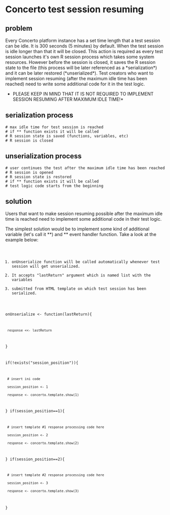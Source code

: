 =Concerto test session resuming=

==problem==

Every Concerto platform instance has a set time length that a test session can be idle. It is 300 seconds (5 minutes) by default. When the test session is idle longer than that it will be closed. This action is required as every test session launches it's own R session process which takes some system resources. However before the session is closed, it saves the R session state to the file (this process will be later referenced as a *serialization*) and it can be later restored (*unserialized*). Test creators who want to implement session resuming (after the maximum idle time has been reached) need to write some additional code for it in the test logic.

*PLEASE KEEP IN MIND THAT IT IS NOT REQUIRED TO IMPLEMENT SESSION RESUMING AFTER MAXIMUM IDLE TIME!*

==serialization process==

 # max idle time for test session is reached
 # if *{{{onSerialize}}}* function exists it will be called
 # R session state is saved (functions, variables, etc)
 # R session is closed

==unserialization process==

 # user continues the test after the maximum idle time has been reached
 # R session is opened 
 # R session state is restored
 # if *{{{onUnserialize}}}* function exists it will be called
 # test logic code starts from the beginning 

==solution==

Users that want to make session resuming possible after the maximum idle time is reached need to implement some additional code in their test logic.

The simplest solution would be to implement some kind of additional variable (let's call it *{{{session_position}}}*) and *{{{onUnserialize}}}* event handler function. Take a look at the example below:

<code language="r">
# onUnserialize function will be called automatically whenever test session will get unserialized. 
# It accepts "lastReturn" argument which is named list with the variables
# submitted from HTML template on which test session has been serialized.
onUnserialize <- function(lastReturn){
  response <<- lastReturn
}

if(!exists("session_position")){
  # insert ini code
  session_position <- 1
  response <- concerto.template.show(1)
}
if(session_position==1){
  # insert template #1 response processing code here
  session_position <- 2
  response <- concerto.template.show(2)
}
if(session_position==2){
  # insert template #2 response processing code here
  session_position <- 3
  response <- concerto.template.show(3)
}
</code>